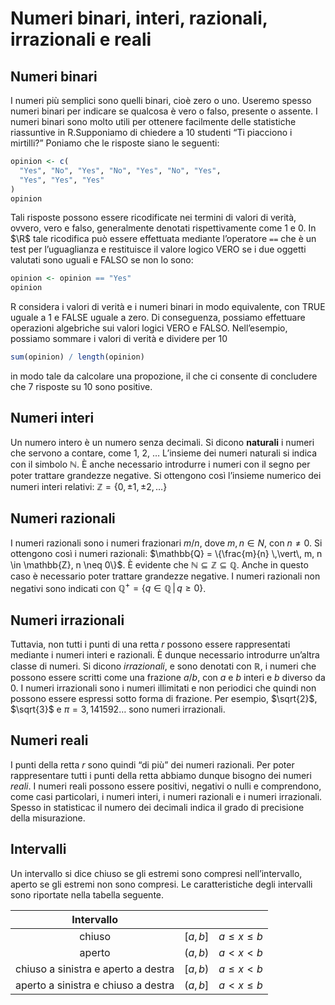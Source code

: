 # Numeri binari, interi, razionali, irrazionali e reali  

## Numeri binari 

I numeri più semplici sono quelli binari, cioè zero o uno. Useremo spesso
numeri binari per indicare se qualcosa è vero o falso, presente o
assente. I numeri binari sono molto utili per ottenere facilmente delle statistiche riassuntive in $\mathsf{R}$.Supponiamo di chiedere a 10 studenti "Ti piacciono i mirtilli?" Poniamo che le risposte siano le seguenti:

```r
opinion <- c(
  "Yes", "No", "Yes", "No", "Yes", "No", "Yes",
  "Yes", "Yes", "Yes"
)
opinion
```

Tali risposte possono essere ricodificate nei termini di valori di
verità, ovvero, vero e falso, generalmente denotati rispettivamente come
1 e 0. In $\R$ tale ricodifica può essere effettuata mediante l'operatore
`==` che è un test per l'uguaglianza e restituisce il valore logico VERO
se i due oggetti valutati sono uguali e FALSO se non lo sono:

```r
opinion <- opinion == "Yes"
opinion
```

R considera i valori di verità e i numeri binari in modo equivalente, con
TRUE uguale a 1 e FALSE uguale a zero. Di conseguenza, possiamo
effettuare operazioni algebriche sui valori logici VERO e FALSO.
Nell'esempio, possiamo sommare i valori di verità e dividere per 10

```r
sum(opinion) / length(opinion)
```

in modo tale da calcolare una propozione, il che ci consente di concludere che 7 risposte su 10 sono positive.

## Numeri interi 

Un numero intero è un numero senza decimali. Si dicono __naturali__ i
numeri che servono a contare, come 1, 2, ... L'insieme dei numeri
naturali si indica con il simbolo $\mathbb{N}$. È anche necessario
introdurre i numeri con il segno per poter trattare grandezze negative.
Si ottengono così l'insieme numerico dei numeri interi relativi:
$\mathbb{Z} = \{0, \pm 1, \pm 2, \dots \}$

## Numeri razionali 

I numeri razionali sono i numeri frazionari $m/n$, dove $m, n \in N$,
con $n \neq 0$. Si ottengono così i numeri razionali:
$\mathbb{Q} = \{\frac{m}{n} \,\vert\, m, n \in \mathbb{Z}, n \neq 0\}$.
È evidente che $\mathbb{N} \subseteq \mathbb{Z} \subseteq \mathbb{Q}$.
Anche in questo caso è necessario poter trattare grandezze negative. I
numeri razionali non negativi sono indicati con
$\mathbb{Q^+} = \{q \in \mathbb{Q} \,\vert\, q \geq 0\}$.

## Numeri irrazionali 

Tuttavia, non tutti i punti di una retta $r$ possono essere
rappresentati mediante i numeri interi e razionali. È dunque necessario
introdurre un'altra classe di numeri. Si dicono _irrazionali_, e sono
denotati con $\mathbb{R}$, i numeri che possono essere scritti come una
frazione $a / b$, con $a$ e $b$ interi e $b$ diverso da 0. I numeri
irrazionali sono i numeri illimitati e non periodici che quindi non
possono essere espressi sotto forma di frazione. Per esempio,
$\sqrt{2}$, $\sqrt{3}$ e ${\displaystyle \pi =3,141592\ldots}$ sono
numeri irrazionali.

## Numeri reali 

I punti della retta $r$ sono quindi "di più" dei numeri razionali. Per
poter rappresentare tutti i punti della retta abbiamo dunque bisogno dei
numeri _reali_. I numeri reali possono essere positivi, negativi o nulli
e comprendono, come casi particolari, i numeri interi, i numeri
razionali e i numeri irrazionali. Spesso in statisticac il numero dei
decimali indica il grado di precisione della misurazione.

## Intervalli 

Un intervallo si dice chiuso se gli estremi sono compresi
nell'intervallo, aperto se gli estremi non sono compresi. Le
caratteristiche degli intervalli sono riportate nella tabella seguente.

               Intervallo                          
  ------------------------------------- ----------- -------------------
                 chiuso                  $[a, b]$   $a \leq x \leq b$
                 aperto                  $(a, b)$     $a < x < b$
   chiuso a sinistra e aperto a destra   $[a, b)$    $a \leq x < b$
   aperto a sinistra e chiuso a destra   $(a, b]$    $a < x \leq b$



